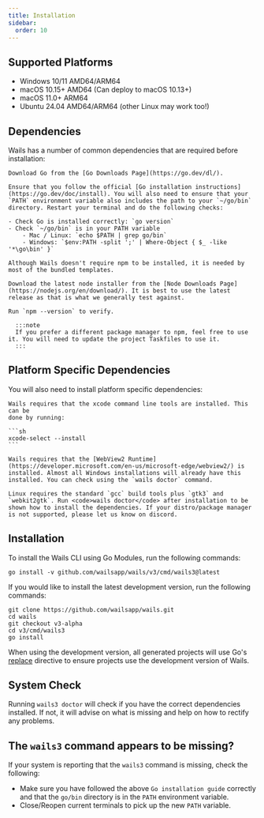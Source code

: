 ```yaml
---
title: Installation
sidebar:
  order: 10
---
```



## Supported Platforms

- Windows 10/11 AMD64/ARM64
- macOS 10.15+ AMD64 (Can deploy to macOS 10.13+)
- macOS 11.0+ ARM64
- Ubuntu 24.04 AMD64/ARM64 (other Linux may work too!)

## Dependencies

Wails has a number of common dependencies that are required before installation:

<Tabs>
  <TabItem label="Go (At least 1.23)" icon="seti:go">

    Download Go from the [Go Downloads Page](https://go.dev/dl/).

    Ensure that you follow the official [Go installation instructions](https://go.dev/doc/install). You will also need to ensure that your `PATH` environment variable also includes the path to your `~/go/bin` directory. Restart your terminal and do the following checks:

    - Check Go is installed correctly: `go version`
    - Check `~/go/bin` is in your PATH variable
        - Mac / Linux: `echo $PATH | grep go/bin`
        - Windows: `$env:PATH -split ';' | Where-Object { $_ -like '*\go\bin' }`

  </TabItem>

  <TabItem label="npm (Optional)" icon="seti:npm">

    Although Wails doesn't require npm to be installed, it is needed by most of the bundled templates.

    Download the latest node installer from the [Node Downloads Page](https://nodejs.org/en/download/). It is best to use the latest release as that is what we generally test against.

    Run `npm --version` to verify.

      :::note
      If you prefer a different package manager to npm, feel free to use it. You will need to update the project Taskfiles to use it.
      :::

  </TabItem>

</Tabs>

## Platform Specific Dependencies

You will also need to install platform specific dependencies:

<Tabs syncKey="platform">
  <TabItem label="Mac" icon="apple">

    Wails requires that the xcode command line tools are installed. This can be
    done by running:

    ```sh
    xcode-select --install
    ```

  </TabItem>
  <TabItem label="Windows" icon="seti:windows">

    Wails requires that the [WebView2 Runtime](https://developer.microsoft.com/en-us/microsoft-edge/webview2/) is installed. Almost all Windows installations will already have this installed. You can check using the `wails doctor` command.

  </TabItem>
  <TabItem label="Linux" icon="linux">

    Linux requires the standard `gcc` build tools plus `gtk3` and `webkit2gtk`. Run <code>wails doctor</code> after installation to be shown how to install the dependencies. If your distro/package manager is not supported, please let us know on discord.

  </TabItem>

</Tabs>

## Installation

To install the Wails CLI using Go Modules, run the following commands:

```shell
go install -v github.com/wailsapp/wails/v3/cmd/wails3@latest
```

If you would like to install the latest development version, run the following
commands:

```shell
git clone https://github.com/wailsapp/wails.git
cd wails
git checkout v3-alpha
cd v3/cmd/wails3
go install
```

When using the development version, all generated projects will use Go's
[replace](https://go.dev/ref/mod#go-mod-file-replace) directive to ensure
projects use the development version of Wails.

## System Check

Running `wails3 doctor` will check if you have the correct dependencies
installed. If not, it will advise on what is missing and help on how to rectify
any problems.

## The `wails3` command appears to be missing?

If your system is reporting that the `wails3` command is missing, check the
following:

- Make sure you have followed the above `Go installation guide` correctly and
  that the `go/bin` directory is in the `PATH` environment variable.
- Close/Reopen current terminals to pick up the new `PATH` variable.
